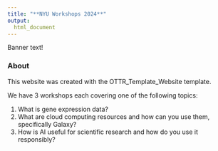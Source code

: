 ```yaml
---
title: "**NYU Workshops 2024**"
output:
  html_document
---
```


<div class = "banner_color">
Banner text!  
</div>

### **About**

This website was created with the OTTR_Template_Website template.


We have 3 workshops each covering one of the following topics:

1. What is gene expression data?
2. What are cloud computing resources and how can you use them, specifically Galaxy?
3. How is AI useful for scientific research and how do you use it responsibly? 



